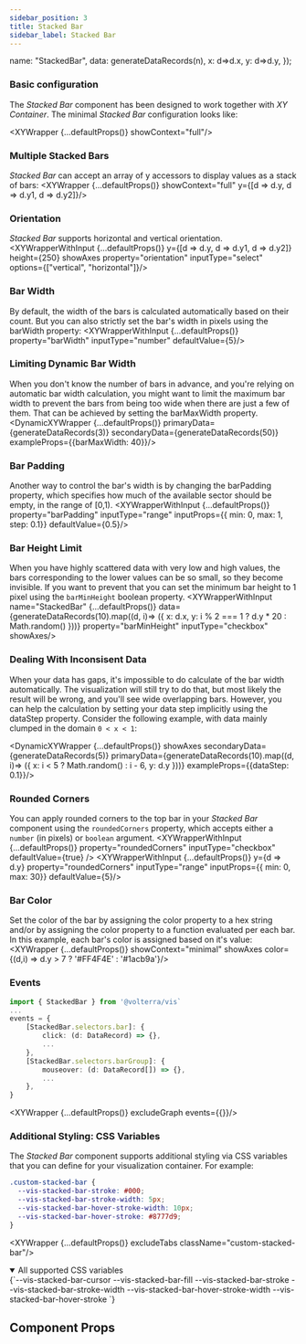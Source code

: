 ```yaml
---
sidebar_position: 3
title: Stacked Bar
sidebar_label: Stacked Bar
---
```



  name: "StackedBar",
  data: generateDataRecords(n),
  x: d=>d.x,
  y: d=>d.y,
});

### Basic configuration
The _Stacked Bar_ component has been designed to work together with _XY Container_. The minimal _Stacked Bar_ configuration looks like:

<XYWrapper {...defaultProps()} showContext="full"/>

### Multiple Stacked Bars
_Stacked Bar_ can accept an array of y accessors to display values as a stack of bars:
<XYWrapper {...defaultProps()} showContext="full" y={[d => d.y, d => d.y1, d => d.y2]}/>

### Orientation
_Stacked Bar_ supports horizontal and vertical orientation.
<XYWrapperWithInput {...defaultProps()} y={[d => d.y, d => d.y1, d => d.y2]} height={250} showAxes property="orientation" inputType="select" options={["vertical", "horizontal"]}/>

### Bar Width
By default, the width of the bars is calculated automatically based on their count. But you can also strictly set the bar's width in pixels using the barWidth property:
<XYWrapperWithInput {...defaultProps()} property="barWidth" inputType="number" defaultValue={5}/>

### Limiting Dynamic Bar Width
When you don't know the number of bars in advance, and you're relying on automatic bar width calculation, you might want to limit the
maximum bar width to prevent the bars from being too wide when there are just a few of them. That can be achieved by setting the barMaxWidth property.
<DynamicXYWrapper {...defaultProps()} primaryData={generateDataRecords(3)} secondaryData={generateDataRecords(50)} exampleProps={{barMaxWidth: 40}}/>

### Bar Padding
Another way to control the bar's width is by changing the barPadding property, which specifies how much of the available sector should be empty, in the range of [0,1).
<XYWrapperWithInput {...defaultProps()} property="barPadding" inputType="range" inputProps={{ min: 0, max: 1, step: 0.1}} defaultValue={0.5}/>

### Bar Height Limit
When you have highly scattered data with very low and high values, the bars corresponding to the lower values can be so small, so they become invisible.
If you want to prevent that you can set the minimum bar height to 1 pixel using the `barMinHeight` boolean property.
<XYWrapperWithInput name="StackedBar"
    {...defaultProps()}
    data={generateDataRecords(10).map((d, i)=> ({ x: d.x, y: i % 2 === 1 ? d.y * 20 : Math.random() }))}
    property="barMinHeight"  inputType="checkbox" showAxes/>

### Dealing With Inconsisent Data
When your data has gaps, it's impossible to do calculate of the bar width automatically. The visualization will still try to do that, but most likely the result will be wrong,
and you'll see wide overlapping bars. However, you can help the calculation by setting your data step implicitly using the dataStep property.
Consider the following example, with data mainly clumped in the domain `0 < x < 1`:

<DynamicXYWrapper {...defaultProps()} showAxes secondaryData={generateDataRecords(5)} primaryData={generateDataRecords(10).map((d, i)=> ({ x: i < 5 ? Math.random() : i - 6, y: d.y }))} exampleProps={{dataStep: 0.1}}/>

### Rounded Corners
You can apply rounded corners to the top bar in your _Stacked Bar_ component using the `roundedCorners` property, which accepts
either a `number` (in pixels) or `boolean` argument.
<XYWrapperWithInput
    {...defaultProps()}
    property="roundedCorners"
    inputType="checkbox"
    defaultValue={true}
/>
<XYWrapperWithInput {...defaultProps()} y={d => d.y} property="roundedCorners" inputType="range" inputProps={{ min: 0, max: 30}} defaultValue={5}/>


### Bar Color
Set the color of the bar by assigning the color property to a hex string and/or by assigning the color property to a function evaluated per each bar.
In this example, each bar's color is assigned based on it's value:
<XYWrapper {...defaultProps()} showContext="minimal" showAxes color={(d,i) => d.y > 7 ? '#FF4F4E' : '#1acb9a'}/>

### Events
```ts
import { StackedBar } from '@volterra/vis`
...
events = {
    [StackedBar.selectors.bar]: {
        click: (d: DataRecord) => {},
        ...
    },
    [StackedBar.selectors.barGroup]: {
        mouseover: (d: DataRecord[]) => {},
        ...
    },
}
```
<XYWrapper {...defaultProps()} excludeGraph events={{}}/>

### Additional Styling: CSS Variables
The _Stacked Bar_ component supports additional styling via CSS variables that you can define for your visualization container. For example:

```css title="styles.css"
.custom-stacked-bar {
  --vis-stacked-bar-stroke: #000;
  --vis-stacked-bar-stroke-width: 5px;
  --vis-stacked-bar-hover-stroke-width: 10px;
  --vis-stacked-bar-hover-stroke: #8777d9;
}
```
<XYWrapper {...defaultProps()} excludeTabs className="custom-stacked-bar"/>

<details open>
  <summary open>All supported CSS variables</summary>
  <CodeBlock language="css">
{`--vis-stacked-bar-cursor
--vis-stacked-bar-fill
--vis-stacked-bar-stroke
--vis-stacked-bar-stroke-width
--vis-stacked-bar-hover-stroke-width
--vis-stacked-bar-hover-stroke
`}</CodeBlock>
</details>

## Component Props
<PropTable name="VisStackedBar"></PropTable>
